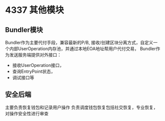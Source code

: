 # 4337 其他模块

## Bundler模块

Bundler作为主要代付手段，兼容最新的P/B, 接收/创建区块分离方式，自定义一个内部UserOperation内存池，并通过本地EOA地址帮用户代付交易，
Bundler作为发送服务端提供对外接口：

- 接收UserOperation接口，
- 查询EntryPoint状态，
- 调试接口等

## 安全后端

主要负责恢复钱包和记录用户操作
负责调度钱包恢复包括社交恢复，专业恢复，对操作安全性进行审查
